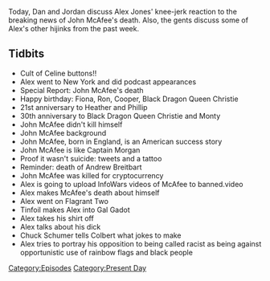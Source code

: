 {{DEFAULTSORT:
    #_EPISODE_0569:June 23, 2021
}}{{Episode
    | title           = June 23, 2021
    | caption         = [https://knowledgefight.libsyn.com/569-june-23-2021 Listen to this episode on Libsyn]
    | episodeNumber   = 569
    | length          = 01:25:22
    | airDate         = June 25, 2021
    | coverageDate    = June 23, 2021
    | episodeType     = [[:Category:Present Day|Present Day]]
    | appearance      = [[John McAfee]], [[Jeffrey Epstein]], [[Captain Morgan]], [[Andrew Breitbart]], [[Chuck Schumer]], [[Stephen Colbert]]
    | oocDrop         = I want some of that Joe Rogan weed; You have a beautiful vagina
    | previousEpisode = [[568: June 19, 2021]]
    | nextEpisode     = [[570: June 24, 2021]]
}}

{{Stub}}

Today, Dan and Jordan discuss Alex Jones' knee-jerk reaction to the breaking news of John McAfee's death.  Also, the gents discuss some of Alex's other hijinks from the past week.

==Tidbits==

*Cult of Celine buttons!!
*Alex went to New York and did podcast appearances
*Special Report: John McAfee's death
*Happy birthday: Fiona, Ron, Cooper, Black Dragon Queen Christie
*21st anniversary to Heather and Phillip
*30th anniversary to Black Dragon Queen Christie and Monty
*John McAfee didn't kill himself
*John McAfee background
*John McAfee, born in England, is an American success story
*John McAfee is like Captain Morgan
*Proof it wasn't suicide: tweets and a tattoo
*Reminder: death of Andrew Breitbart
*John McAfee was killed for cryptocurrency
*Alex is going to upload InfoWars videos of McAfee to banned.video
*Alex makes McAfee's death about himself
*Alex went on Flagrant Two
*Tinfoil makes Alex into Gal Gadot
*Alex takes his shirt off
*Alex talks about his dick
*Chuck Schumer tells Colbert what jokes to make
*Alex tries to portray his opposition to being called racist as being against opportunistic use of rainbow flags and black people

[[Category:Episodes]]
[[Category:Present Day]]